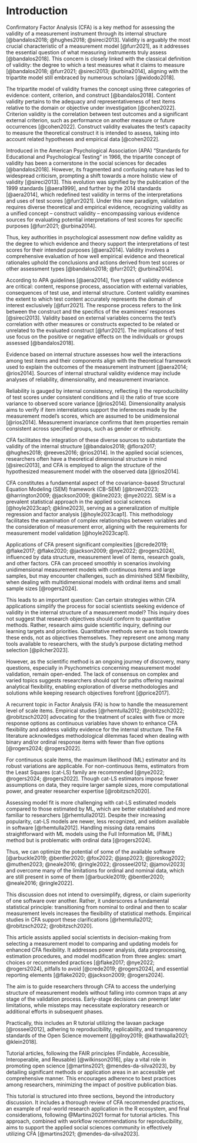 # Introduction

Confirmatory Factor Analysis (CFA) is a key method for assessing the validity of a measurement instrument through its internal structure [@bandalos2018; @hughes2018; @sireci2013]. Validity is arguably the most crucial characteristic of a measurement model [@furr2021], as it addresses the essential question of what measuring instruments truly assess [@bandalos2018]. This concern is closely linked with the classical definition of validity: the degree to which a test measures what it claims to measure [@bandalos2018; @furr2021; @sireci2013; @urbina2014], aligning with the tripartite model still embraced by numerous scholars [@widodo2018].

The tripartite model of validity frames the concept using three categories of evidence: content, criterion, and construct [@bandalos2018]. Content validity pertains to the adequacy and representativeness of test items relative to the domain or objective under investigation [@cohen2022]. Criterion validity is the correlation between test outcomes and a significant external criterion, such as performance on another measure or future occurrences [@cohen2022]. Construct validity evaluates the test's capacity to measure the theoretical construct it is intended to assess, taking into account related hypotheses and empirical data [@cohen2022].

Introduced in the American Psychological Association (APA) "Standards for Educational and Psychological Testing" in 1966, the tripartite concept of validity has been a cornerstone in the social sciences for decades [@bandalos2018]. However, its fragmented and confusing nature has led to widespread criticism, prompting a shift towards a more holistic view of validity [@sireci2013]. This evolution was signified by the publication of the 1999 standards [@aera1999], and further by the 2014 standards [@aera2014], which redefined test validity in terms of the interpretations and uses of test scores [@furr2021]. Under this new paradigm, validation requires diverse theoretical and empirical evidence, recognizing validity as a unified concept – construct validity – encompassing various evidence sources for evaluating potential interpretations of test scores for specific purposes [@furr2021; @urbina2014].

Thus, key authorities in psychological assessment now define validity as the degree to which evidence and theory support the interpretations of test scores for their intended purposes [@aera2014]. Validity involves a comprehensive evaluation of how well empirical evidence and theoretical rationales uphold the conclusions and actions derived from test scores or other assessment types [@bandalos2018; @furr2021; @urbina2014].

According to APA guidelines [@aera2014], five types of validity evidence are critical: content, response process, association with external variables, consequences of test use, and internal structure. Content validity examines the extent to which test content accurately represents the domain of interest exclusively [@furr2021]. The response process refers to the link between the construct and the specifics of the examinees' responses [@sireci2013]. Validity based on external variables concerns the test's correlation with other measures or constructs expected to be related or unrelated to the evaluated construct [@furr2021]. The implications of test use focus on the positive or negative effects on the individuals or groups assessed [@bandalos2018].

Evidence based on internal structure assesses how well the interactions among test items and their components align with the theoretical framework used to explain the outcomes of the measurement instrument [@aera2014; @rios2014]. Sources of internal structural validity evidence may include analyses of reliability, dimensionality, and measurement invariance.

Reliability is gauged by internal consistency, reflecting i) the reproducibility of test scores under consistent conditions and ii) the ratio of true score variance to observed score variance [@rios2014]. Dimensionality analysis aims to verify if item interrelations support the inferences made by the measurement model's scores, which are assumed to be unidimensional [@rios2014]. Measurement invariance confirms that item properties remain consistent across specified groups, such as gender or ethnicity.

CFA facilitates the integration of these diverse sources to substantiate the validity of the internal structure [@bandalos2018; @flora2017; @hughes2018; @reeves2016; @rios2014]. In the applied social sciences, researchers often have a theoretical dimensional structure in mind [@sireci2013], and CFA is employed to align the structure of the hypothesized measurement model with the observed data [@rios2014].

CFA constitutes a fundamental aspect of the covariance-based Structural Equation Modeling (SEM) framework (CB-SEM) [@brown2023; @harrington2009; @jackson2009; @kline2023; @nye2022]. SEM is a prevalent statistical approach in the applied social sciences [@hoyle2023cap1; @kline2023], serving as a generalization of multiple regression and factor analysis [@hoyle2023cap1]. This methodology facilitates the examination of complex relationships between variables and the consideration of measurement error, aligning with the requirements for measurement model validation [@hoyle2023cap1].

Applications of CFA present significant complexities [@crede2019; @flake2017; @flake2020; @jackson2009; @nye2022; @rogers2024], influenced by data structure, measurement level of items, research goals, and other factors. CFA can proceed smoothly in scenarios involving unidimensional measurement models with continuous items and large samples, but may encounter challenges, such as diminished SEM flexibility, when dealing with multidimensional models with ordinal items and small sample sizes [@rogers2024].

This leads to an important question: Can certain strategies within CFA applications simplify the process for social scientists seeking evidence of validity in the internal structure of a measurement model? This inquiry does not suggest that research objectives should conform to quantitative methods. Rather, research aims guide scientific inquiry, defining our learning targets and priorities. Quantitative methods serve as tools towards these ends, not as objectives themselves. They represent one among many tools available to researchers, with the study's purpose dictating method selection [@pilcher2023].

However, as the scientific method is an ongoing journey of discovery, many questions, especially in Psychometrics concerning measurement model validation, remain open-ended. The lack of consensus on complex and varied topics suggests researchers should opt for paths offering maximal analytical flexibility, enabling exploration of diverse methodologies and solutions while keeping research objectives forefront [@price2017].

A recurrent topic in Factor Analysis (FA) is how to handle the measurement level of scale items. Empirical studies [@rhemtulla2012; @robitzsch2022; @robitzsch2020] advocating for the treatment of scales with five or more response options as continuous variables have shown to enhance CFA flexibility and address validity evidence for the internal structure. The FA literature acknowledges methodological dilemmas faced when dealing with binary and/or ordinal response items with fewer than five options [@rogers2024; @rogers2022].

For continuous scale items, the maximum likelihood (ML) estimator and its robust variations are applicable. For non-continuous items, estimators from the Least Squares (cat-LS) family are recommended [@nye2022; @rogers2024; @rogers2022]. Though cat-LS estimators impose fewer assumptions on data, they require larger sample sizes, more computational power, and greater researcher expertise [@robitzsch2020].

Assessing model fit is more challenging with cat-LS estimated models compared to those estimated by ML, which are better established and more familiar to researchers [@rhemtulla2012]. Despite their increasing popularity, cat-LS models are newer, less recognized, and seldom available in software [@rhemtulla2012]. Handling missing data remains straightforward with ML models using the Full Information ML (FIML) method but is problematic with ordinal data [@rogers2024].

Thus, we can optimize the potential of some of the available software [@arbuckle2019; @bentler2020; @fox2022; @jasp2023; @joreskog2022; @muthen2023; @neale2016; @ringle2022; @rosseel2012; @jamovi2023] and overcome many of the limitations for ordinal and nominal data, which are still present in some of them [@arbuckle2019; @bentler2020; @neale2016; @ringle2022].

This discussion does not intend to oversimplify, digress, or claim superiority of one software over another. Rather, it underscores a fundamental statistical principle: transitioning from nominal to ordinal and then to scalar measurement levels increases the flexibility of statistical methods. Empirical studies in CFA support these clarifications [@rhemtulla2012; @robitzsch2022; @robitzsch2020].

This article assists applied social scientists in decision-making from selecting a measurement model to comparing and updating models for enhanced CFA flexibility. It addresses power analysis, data preprocessing, estimation procedures, and model modification from three angles: smart choices or recommended practices [@flake2017; @nye2022; @rogers2024], pitfalls to avoid [@crede2019; @rogers2024], and essential reporting elements [@flake2020; @jackson2009; @rogers2024].

The aim is to guide researchers through CFA to access the underlying structure of measurement models without falling into common traps at any stage of the validation process. Early-stage decisions can preempt later limitations, while missteps may necessitate exploratory research or additional efforts in subsequent phases.

Practically, this includes an R tutorial utilizing the lavaan package [@rosseel2012], adhering to reproducibility, replicability, and transparency standards of the Open Science movement [@gilroy2019; @kathawalla2021; @klein2018].

Tutorial articles, following the FAIR principles (Findable, Accessible, Interoperable, and Reusable) [@wilkinson2016], play a vital role in promoting open science [@martins2021; @mendes-da-silva2023], by detailing significant methods or application areas in an accessible yet comprehensive manner. This encourages adherence to best practices among researchers, minimizing the impact of positive publication bias.

This tutorial is structured into three sections, beyond the introductory discussion. It includes a thorough review of CFA recommended practices, an example of real-world research application in the R ecosystem, and final considerations, following @Martins2021 format for tutorial articles. This approach, combined with workflow recommendations for reproducibility, aims to support the applied social sciences community in effectively utilizing CFA [@martins2021; @mendes-da-silva2023].
